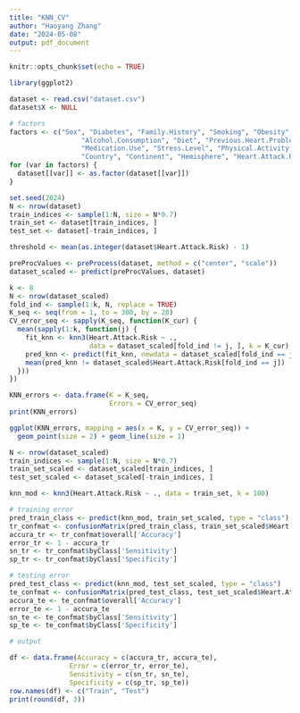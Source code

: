 ---
title: "KNN_CV"
author: "Haoyang Zhang"
date: "2024-05-08"
output: pdf_document
---

```{r setup, include=FALSE}
knitr::opts_chunk$set(echo = TRUE)
```

```{r}
library(ggplot2)
```


```{r import_dataset}
dataset <- read.csv("dataset.csv")
dataset$X <- NULL
```

```{r encoding}
# factors
factors <- c("Sex", "Diabetes", "Family.History", "Smoking", "Obesity",
                  "Alcohol.Consumption", "Diet", "Previous.Heart.Problems",
                  "Medication.Use", "Stress.Level", "Physical.Activity.Days.Per.Week",
                  "Country", "Continent", "Hemisphere", "Heart.Attack.Risk")
for (var in factors) {
  dataset[[var]] <- as.factor(dataset[[var]])
}
```

```{r spliting}
set.seed(2024)
N <- nrow(dataset)
train_indices <- sample(1:N, size = N*0.7)
train_set <- dataset[train_indices, ]
test_set <- dataset[-train_indices, ]
```

```{r classificantion_threshold}
threshold <- mean(as.integer(dataset$Heart.Attack.Risk) - 1)
```

```{r standardize}
preProcValues <- preProcess(dataset, method = c("center", "scale"))
dataset_scaled <- predict(preProcValues, dataset)
```


```{r knn_CV}
k <- 8
N <- nrow(dataset_scaled)
fold_ind <- sample(1:k, N, replace = TRUE)
K_seq <- seq(from = 1, to = 300, by = 20)
CV_error_seq <- sapply(K_seq, function(K_cur) {
  mean(sapply(1:k, function(j) {
    fit_knn <- knn3(Heart.Attack.Risk ~ ., 
                    data = dataset_scaled[fold_ind != j, ], k = K_cur)
    pred_knn <- predict(fit_knn, newdata = dataset_scaled[fold_ind == j, ], type = "class")
    mean(pred_knn != dataset_scaled$Heart.Attack.Risk[fold_ind == j])
  }))
})

KNN_errors <- data.frame(K = K_seq,
                         Errors = CV_error_seq)
print(KNN_errors)
```



```{r knn_err_plot}
ggplot(KNN_errors, mapping = aes(x = K, y = CV_error_seq)) +
  geom_point(size = 2) + geom_line(size = 1)
```



```{r}
N <- nrow(dataset_scaled)
train_indices <- sample(1:N, size = N*0.7)
train_set_scaled <- dataset_scaled[train_indices, ]
test_set_scaled <- dataset_scaled[-train_indices, ]
```


```{r}
knn_mod <- knn3(Heart.Attack.Risk ~ ., data = train_set, k = 100)
```


```{r errors}
# training error
pred_train_class <- predict(knn_mod, train_set_scaled, type = "class")
tr_confmat <- confusionMatrix(pred_train_class, train_set_scaled$Heart.Attack.Risk)
accura_tr <- tr_confmat$overall['Accuracy']
error_tr <- 1 - accura_tr
sn_tr <- tr_confmat$byClass['Sensitivity']
sp_tr <- tr_confmat$byClass['Specificity']

# testing error
pred_test_class <- predict(knn_mod, test_set_scaled, type = "class")
te_confmat <- confusionMatrix(pred_test_class, test_set_scaled$Heart.Attack.Risk)
accura_te <- te_confmat$overall['Accuracy']
error_te <- 1 - accura_te
sn_te <- te_confmat$byClass['Sensitivity']
sp_te <- te_confmat$byClass['Specificity']

# output

df <- data.frame(Accuracy = c(accura_tr, accura_te),
               Error = c(error_tr, error_te),
               Sensitivity = c(sn_tr, sn_te),
               Specificity = c(sp_tr, sp_te))
row.names(df) <- c("Train", "Test")
print(round(df, 3))
```






















